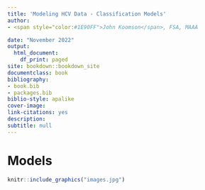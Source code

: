 ```yaml
--- 
title: 'Modeling HCV Data - Classification Models'
author:
- <span style="color:#1E90FF">John Koomson</span>, FSA, MAAA

date: "November 2022"
output:
  html_document:
    df_print: paged
site: bookdown::bookdown_site
documentclass: book
bibliography:
- book.bib
- packages.bib
biblio-style: apalike
cover-image: 
link-citations: yes
description:
subtitle: null
---
```

# Models {-}



```r
knitr::include_graphics("images.jpg")
```




